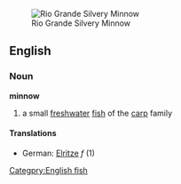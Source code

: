 [[Image:Minnow up close2.jpg|thumb|right|Rio Grande Silvery Minnow]]
==English==
===Noun===
'''minnow'''
# a small [[freshwater]] [[fish]] of the [[carp]] family
====Translations====
*German: [[Elritze]] ''f'' (1)

[[Categpry:English fish]]